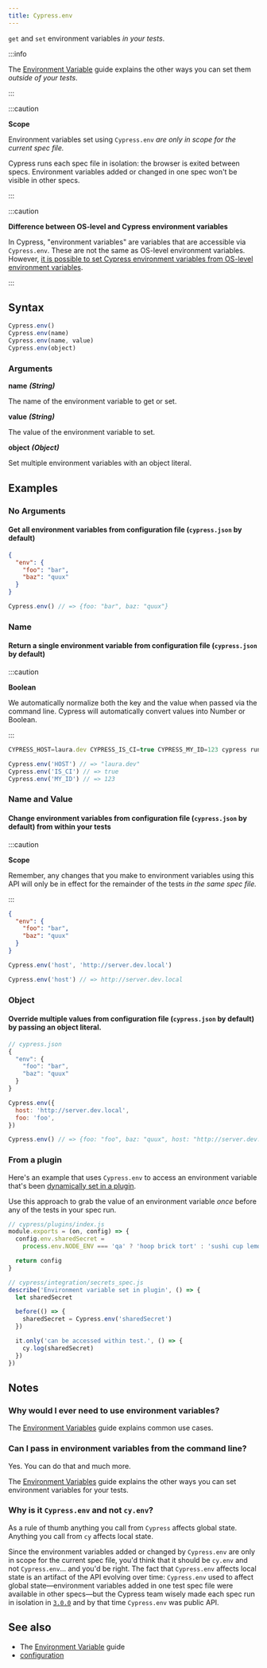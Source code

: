 ```yaml
---
title: Cypress.env
---
```


`get` and `set` environment variables _in your tests_.

:::info

The [Environment Variable](/guides/guides/environment-variables) guide explains
the other ways you can set them _outside of your tests_.

:::

:::caution

<strong class="alert-header">Scope</strong>

Environment variables set using `Cypress.env` _are only in scope for the current
spec file._

Cypress runs each spec file in isolation: the browser is exited between specs.
Environment variables added or changed in one spec won't be visible in other
specs.

:::

:::caution

<strong class="alert-header">Difference between OS-level and Cypress environment
variables</strong>

In Cypress, "environment variables" are variables that are accessible via
`Cypress.env`. These are not the same as OS-level environment variables.
However,
[it is possible to set Cypress environment variables from OS-level environment variables](/guides/guides/environment-variables.html#Option-3-CYPRESS).

:::

## Syntax

```javascript
Cypress.env()
Cypress.env(name)
Cypress.env(name, value)
Cypress.env(object)
```

### Arguments

**<Icon name="angle-right"></Icon> name** **_(String)_**

The name of the environment variable to get or set.

**<Icon name="angle-right"></Icon> value** **_(String)_**

The value of the environment variable to set.

**<Icon name="angle-right"></Icon> object** **_(Object)_**

Set multiple environment variables with an object literal.

## Examples

### No Arguments

#### Get all environment variables from configuration file (`cypress.json` by default)

```json
{
  "env": {
    "foo": "bar",
    "baz": "quux"
  }
}
```

```javascript
Cypress.env() // => {foo: "bar", baz: "quux"}
```

### Name

#### Return a single environment variable from configuration file (`cypress.json` by default)

:::caution

<strong class="alert-header">Boolean</strong>

We automatically normalize both the key and the value when passed via the
command line. Cypress will automatically convert values into Number or Boolean.

:::

```javascript
CYPRESS_HOST=laura.dev CYPRESS_IS_CI=true CYPRESS_MY_ID=123 cypress run
```

```javascript
Cypress.env('HOST') // => "laura.dev"
Cypress.env('IS_CI') // => true
Cypress.env('MY_ID') // => 123
```

### Name and Value

#### Change environment variables from configuration file (`cypress.json` by default) from within your tests

:::caution

<strong class="alert-header">Scope</strong>

Remember, any changes that you make to environment variables using this API will
only be in effect for the remainder of the tests _in the same spec file._

:::

```json
{
  "env": {
    "foo": "bar",
    "baz": "quux"
  }
}
```

```javascript
Cypress.env('host', 'http://server.dev.local')

Cypress.env('host') // => http://server.dev.local
```

### Object

#### Override multiple values from configuration file (`cypress.json` by default) by passing an object literal.

```javascript
// cypress.json
{
  "env": {
    "foo": "bar",
    "baz": "quux"
  }
}
```

```javascript
Cypress.env({
  host: 'http://server.dev.local',
  foo: 'foo',
})

Cypress.env() // => {foo: "foo", baz: "quux", host: "http://server.dev.local"}
```

### From a plugin

Here's an example that uses `Cypress.env` to access an environment variable
that's been
[dynamically set in a plugin](/guides/guides/environment-variables#Option-5-Plugins).

Use this approach to grab the value of an environment variable _once_ before any
of the tests in your spec run.

```js
// cypress/plugins/index.js
module.exports = (on, config) => {
  config.env.sharedSecret =
    process.env.NODE_ENV === 'qa' ? 'hoop brick tort' : 'sushi cup lemon'

  return config
}
```

```js
// cypress/integration/secrets_spec.js
describe('Environment variable set in plugin', () => {
  let sharedSecret

  before(() => {
    sharedSecret = Cypress.env('sharedSecret')
  })

  it.only('can be accessed within test.', () => {
    cy.log(sharedSecret)
  })
})
```

## Notes

### Why would I ever need to use environment variables?

The [Environment Variables](/guides/guides/environment-variables) guide explains
common use cases.

### Can I pass in environment variables from the command line?

Yes. You can do that and much more.

The [Environment Variables](/guides/guides/environment-variables) guide explains
the other ways you can set environment variables for your tests.

### Why is it `Cypress.env` and not `cy.env`?

As a rule of thumb anything you call from `Cypress` affects global state.
Anything you call from `cy` affects local state.

Since the environment variables added or changed by `Cypress.env` are only in
scope for the current spec file, you'd think that it should be `cy.env` and not
`Cypress.env`&hellip; and you'd be right. The fact that `Cypress.env` affects
local state is an artifact of the API evolving over time: `Cypress.env` used to
affect global state&mdash;environment variables added in one test spec file were
available in other specs&mdash;but the Cypress team wisely made each spec run in
isolation in [`3.0.0`](/guides/references/changelog#3-0-0) and by that time
`Cypress.env` was public API.

## See also

- The [Environment Variable](/guides/guides/environment-variables) guide
- [configuration](/guides/references/configuration)
